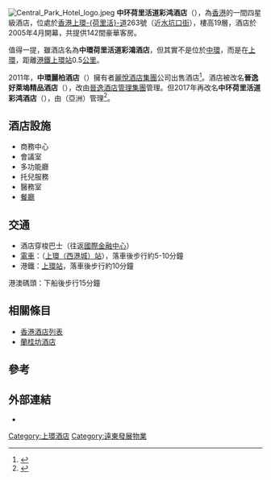{{Infobox hotel
| hotel_name =中环荷里活道彩鸿酒店
| image              =HK Sheung Wan Hollywood Road Shops Rainy Day.JPG
| image_width        =250px
| caption            =酒店正門，2008年，當時仍名為中環麗柏酒店
| location           = [[香港|香港]][[上環|上環]][[荷里活道|-{荷里活}-道]]263號
| coordinates        =
| opening_date       = 2005年4月
| stars              = 4星
| closing_date       =
| developer          =
| operator           = {{link-en|彩鸿酒店|Travelodge}} (亞洲)
| owner              =
| number_of_restaurants =2間
| number_of_rooms    = 142間
| number_of_suites   =
| floor_area         =
| floors             = 
| parking            =
| website            = {{url|https://www.travelodgehotels.asia/zh-hans/hotel/travelodge-central-hollywood-road/}}
| footnotes          =
}}
[[File:Central_Park_Hotel_logo.jpeg|right]]
'''中环荷里活道彩鸿酒店'''（{{lang-en|Travelodge Central, Hollywood Road}}），為[[香港|香港]]的一間四星級酒店，位處於[[香港|香港]][[上環|上環]][[荷里活道|-{荷里活}-道]]263號（近[[水坑口街|水坑口街]]），樓高19層，酒店於2005年4月開幕，共提供142間豪華客房。

值得一提，雖酒店名為'''中環荷里活道彩鴻酒店'''，但其實不是位於[[中環|中環]]，而是在[[上環|上環]]，距離[[港鐵|港鐵]][[上環站|上環站]]0.5[[公里|公里]]。

2011年，'''中環麗柏酒店'''（{{lang-en|Central Park Hotel}}）擁有者[[麗悅酒店集團|麗悅酒店集團]]公司出售酒店<ref>{{cite news|url=https://www1.hkej.com/dailynews/property/article/581448/%e9%ba%97%e6%82%855.15%e5%84%84%e5%94%ae%e4%b8%ad%e7%92%b0%e9%ba%97%e6%9f%8f%e9%85%92%e5%ba%97|title=麗悅5.15億售中環麗柏酒店|date=2011年9月8日|access-date=2019年1月24日|newspaper=《信報》|language=zh-hk|subscription=yes|archive-date=2019年2月20日|archive-url=https://web.archive.org/web/20190220212728/https://www1.hkej.com/dailynews/property/article/581448/%E9%BA%97%E6%82%855.15%E5%84%84%E5%94%AE%E4%B8%AD%E7%92%B0%E9%BA%97%E6%9F%8F%E9%85%92%E5%BA%97|dead-url=no}}</ref>。酒店被改名'''晉逸好萊塢精品酒店'''（{{lang-en|Butterfly on Hollywood}}），改由[[晉逸酒店管理集團|晉逸酒店管理集團]]管理。但2017年再改名'''中环荷里活道彩鸿酒店'''（{{lang-en|Travelodge Central, Hollywood Road}}），由{{link-en|彩鸿酒店|Travelodge}}（亞洲）管理<ref>{{cite press release|url=http://www.media-outreach.com/release.php/View/3754|title=彩鴻在香港開設第二家酒店|date=2017年8月8日|access-date=2019年1月24日|publisher=ICP|agency=Media OutReach|location=香港|language=zh-hk|archive-date=2019年1月24日|archive-url=https://web.archive.org/web/20190124152359/http://www.media-outreach.com/release.php/View/3754|dead-url=no}}</ref>。

==酒店設施==
* 商務中心
* 會議室
* 多功能廳
* 托兒服務
* 醫務室
* [[餐廳|餐廳]]

==交通==
*酒店穿梭巴士（往返[[國際金融中心_(香港)|國際金融中心]]）
*[[電車|電車]]：（[[西港城|上環（西港城）站]]），落車後步行約5-10分鐘
*港鐵：[[上環站|上環站]]，落車後步行約10分鐘
港澳碼頭：下船後步行15分鐘

==相關條目==
* [[香港酒店列表|香港酒店列表]]
* [[蘭桂坊酒店|蘭桂坊酒店]]
==參考==
{{reflist}}

==外部連結==
* {{official}}

{{commonscat|Travelodge Central, Hollywood Road}}

[[Category:上環酒店|Category:上環酒店]]
[[Category:遠東發展物業|Category:遠東發展物業]]